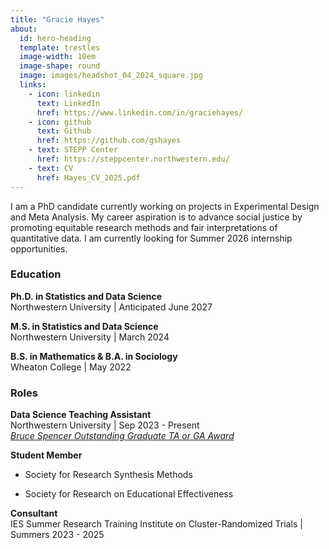 ```yaml
---
title: "Gracie Hayes"
about:
  id: hero-heading
  template: trestles
  image-width: 10em
  image-shape: round
  image: images/headshot_04_2024_square.jpg
  links:
    - icon: linkedin
      text: LinkedIn
      href: https://www.linkedin.com/in/graciehayes/
    - icon: github
      text: Github
      href: https://github.com/gshayes
    - text: STEPP Center
      href: https://steppcenter.northwestern.edu/
    - text: CV
      href: Hayes_CV_2025.pdf
---
```


:::: {#hero-heading}
I am a PhD candidate currently working on projects in Experimental Design and Meta Analysis. My career aspiration is to advance social justice by promoting equitable research methods and fair interpretations of quantitative data. I am currently looking for Summer 2026 internship opportunities.

### Education

**Ph.D. in Statistics and Data Science**\
Northwestern University \| Anticipated June 2027

**M.S. in Statistics and Data Science**\
Northwestern University \| March 2024

**B.S. in Mathematics & B.A. in Sociology**\
Wheaton College \| May 2022

::::

### Roles

<div>

**Data Science Teaching Assistant**  
Northwestern University | Sep 2023 - Present  
[*Bruce Spencer Outstanding Graduate TA or GA Award*](https://statistics.northwestern.edu/graduate/grad-awards.html)

**Student Member**

-   Society for Research Synthesis Methods

-   Society for Research on Educational Effectiveness

**Consultant**  
IES Summer Research Training Institute on Cluster-Randomized Trials | Summers 2023 - 2025

</div>
